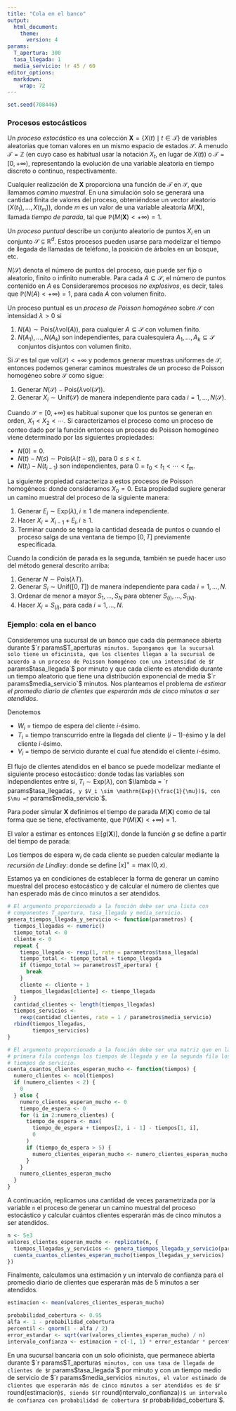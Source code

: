 ```yaml
---
title: "Cola en el banco"
output:
  html_document:
    theme:
      version: 4
params:
  T_apertura: 300
  tasa_llegada: 1
  media_servicio: !r 45 / 60
editor_options: 
  markdown: 
    wrap: 72
---
```


```r
set.seed(708446)
```

### Procesos estocásticos

Un *proceso estocástico* es una colección $\mathbf{X} = \{X(t) \mid t \in \mathcal{T}\}$ de variables aleatorias que toman valores en un mismo espacio de estados $\mathcal{S}$. A menudo $\mathcal{T} = \mathbb{Z}$ (en cuyo caso es habitual usar la notación $X_{t}$, en lugar de $X(t)$) o $\mathcal{T} = [0, +\infty)$, representando la evolución de una variable aleatoria en tiempo discreto o continuo, respectivamente.

Cualquier realización de $\mathbf{X}$ proporciona una función de $\mathcal{T}$ en $\mathcal{S}$, que llamamos *camino muestral*. En una simulación solo se generará una cantidad finita de valores del proceso, obteniéndose un vector aleatorio $\bigl(X(t_1), \dotsc, X(t_m) \bigr)$, donde $m$ es un valor de una variable aleatoria $M(\mathbf{X})$, llamada *tiempo de parada*, tal que $\mathbb{P}(M(\mathbf{X}) < +\infty) = 1$.

Un *proceso puntual* describe un conjunto aleatorio de puntos $X_{i}$ en un conjunto $\mathcal{S} \subseteq \mathbb{R}^{d}$. Estos procesos pueden usarse para modelizar el tiempo de llegada de llamadas de teléfono, la posición de árboles en un bosque, etc.

$N(\mathcal{S})$ denota el número de puntos del proceso, que puede ser fijo o aleatorio, finito o infinito numerable. Para cada $A \subseteq \mathcal{S}$, el número de puntos contenido en $A$ es \begin{equation*}
  N(A) = \sum_{i = 1}^{N(\mathcal{S})} 𝟙_{A}(X_{i})
\end{equation*} Consideraremos procesos *no explosivos*, es decir, tales que $\mathbb{P}\bigl(N(A) < +\infty\bigr) = 1$, para cada $A$ con volumen finito.

Un proceso puntual es un *proceso de Poisson homogéneo* sobre $\mathcal{S}$ con intensidad $\lambda > 0$ si

1.  $N(A) \sim \mathrm{Pois}\bigl(\lambda \mathrm{vol}(A)\bigr)$, para cualquier $A \subseteq \mathcal{S}$ con volumen finito.
2.  $N(A_{1}), \dotsc, N(A_{k})$ son independientes, para cualesquiera $A_{1}, \dotsc, A_{k} \subseteq \mathcal{S}$ conjuntos disjuntos con volumen finito.

Si $\mathcal{S}$ es tal que $\mathrm{vol}(\mathcal{S}) < +\infty$ y podemos generar muestras uniformes de $\mathcal{S}$, entonces podemos generar caminos muestrales de un proceso de Poisson homogéneo sobre $\mathcal{S}$ como sigue:

1.  Generar $N(\mathcal{S}) \sim \mathrm{Pois}\bigl(\lambda \mathrm{vol}(\mathcal{S})\bigr)$.
2.  Generar $X_{i} \sim \mathrm{Unif}(\mathcal{S})$ de manera independiente para cada $i = 1, \dotsc, N(\mathcal{S})$.

Cuando $\mathcal{S} = [0, +\infty)$ es habitual suponer que los puntos se generan en orden, $X_{1} < X_{2} < \dotsb$. Si caracterizamos el proceso como un proceso de conteo dado por la función \begin{equation*}
  N(t) = N([0, t]) = \sum_{i = 1}^{+\infty} 𝟙_{[0, t]}(X_{i})
\end{equation*} entonces un proceso de Poisson homogéneo viene determinado por las siguientes propiedades:

-   $N(0) = 0$.
-   $N(t) - N(s) \sim \mathrm{Pois}\bigl(\lambda (t - s)\bigr)$, para $0 \leq s < t$.
-   $N(t_{i}) - N(t_{i - 1})$ son independientes, para $0 = t_{0} < t_{1} < \dotsb < t_{m}$.

La siguiente propiedad caracteriza a estos procesos de Poisson homogéneos: \begin{equation*}
  X_{i} - X_{i - 1} \sim \mathrm{Exp}(\lambda), i \geq 1
  \quad
  \text{de manera independiente}
\end{equation*} donde consideramos $X_{0} = 0$. Esta propiedad sugiere generar un camino muestral del proceso de la siguiente manera:

1.  Generar $E_{i} \sim \mathrm{Exp}(\lambda), i \geq 1$ de manera independiente.
2.  Hacer $X_{i} = X_{i - 1} + E_{i}, i \geq 1$.
3.  Terminar cuando se tenga la cantidad deseada de puntos o cuando el proceso salga de una ventana de tiempo $[0, T]$ previamente especificada.

Cuando la condición de parada es la segunda, también se puede hacer uso del método general descrito arriba:

1.  Generar $N \sim \mathrm{Pois}(\lambda T)$.
2.  Generar $S_{i} \sim \mathrm{Unif}([0, T])$ de manera independiente para cada $i = 1, \dotsc, N$.
3.  Ordenar de menor a mayor $S_{1}, \dotsc, S_{N}$ para obtener $S_{(i)}, \dotsc, S_{(N)}$.
4.  Hacer $X_{i} = S_{(i)}$, para cada $i = 1, \dotsc, N$.

### Ejemplo: cola en el banco

Consideremos una sucursal de un banco que cada día permanece abierta durante $`r params$T_apertura`$ minutos. Supongamos que la sucursal solo tiene un oficinista, que los clientes llegan a la sucursal de acuerdo a un proceso de Poisson homogéneo con una intensidad de $`r params$tasa_llegada`$ por minuto y que cada cliente es atendido durante un tiempo aleatorio que tiene una distribución exponencial de media $`r params$media_servicio`$ minutos. Nos planteamos el problema de *estimar el promedio diario de clientes que esperarán más de cinco minutos a ser atendidos*.

Denotemos

-   $W_{i}$ = tiempo de espera del cliente $i$-ésimo.
-   $T_{i}$ = tiempo transcurrido entre la llegada del cliente $(i - 1)$-ésimo y la del cliente $i$-ésimo.
-   $V_{i}$ = tiempo de servicio durante el cual fue atendido el cliente $i$-ésimo.

El flujo de clientes atendidos en el banco se puede modelizar mediante el siguiente proceso estocástico: \begin{equation*}
  \mathbf{X} = \bigl((T_{1}, V_{1}), (T_{2}, V_{2}), \dotsc\bigr)
\end{equation*} donde todas las variables son independientes entre sí, $T_{i} \sim \mathrm{Exp}(\lambda)$, con $\lambda = `r params$tasa_llegada`$, y $V_i \sim \mathrm{Exp}(\frac{1}{\mu})$, con $\mu = `r params$media_servicio`$.

Para poder simular $\mathbf{X}$ definimos el tiempo de parada $M(\textbf{X})$ como \begin{equation*}
  M\bigl((t_1, v_1), (t_2, v_2), \dotsc\bigr) =
  \min(m \geq 1 \mid \sum_{i = 1}^{m} t_i >= `r params$T_apertura`)
\end{equation*} de tal forma que se tiene, efectivamente, que $\mathbb{P}(M(\mathbf{X}) < +\infty) = 1$.

El valor a estimar es entonces $\mathbb{E}[g(\mathbf{X})]$, donde la función $g$ se define a partir del tiempo de parada: \begin{equation*}
  g\bigl((t_1, v_1), (t_2, v_2), \dotsc\bigr) = \sum_{i = 1}^{M\bigl((t_1, v_1), (t_2, v_2), \dotsc\bigr) - 1} 𝟙(w_i > 5)
\end{equation*}

Los tiempos de espera $w_i$ de cada cliente se pueden calcular mediante la *recursión de Lindley*: \begin{align*}
  w_{1} &= 0 \\
  w_{i} &= [w_{i - 1} + v_{i - 1} - t_{i}]^{+}, \quad \text{para \( i > 1 \)}
\end{align*} donde se define $[x]^{+} = \max(0, x)$.

Estamos ya en condiciones de establecer la forma de generar un camino muestral del proceso estocástico y de calcular el número de clientes que han esperado más de cinco minutos a ser atendidos.

```r
# El argumento proporcionado a la función debe ser una lista con
# componentes T_apertura, tasa_llegada y media_servicio.
genera_tiempos_llegada_y_servicio <- function(parametros) {
  tiempos_llegadas <- numeric()
  tiempo_total <- 0
  cliente <- 0
  repeat {
    tiempo_llegada <- rexp(1, rate = parametros$tasa_llegada)
    tiempo_total <- tiempo_total + tiempo_llegada
    if (tiempo_total >= parametros$T_apertura) {
      break
    }
    cliente <- cliente + 1
    tiempos_llegadas[cliente] <- tiempo_llegada
  }
  cantidad_clientes <- length(tiempos_llegadas)
  tiempos_servicios <-
    rexp(cantidad_clientes, rate = 1 / parametros$media_servicio)
  rbind(tiempos_llegadas,
        tiempos_servicios)
}

# El argumento proporcionado a la función debe ser una matriz que en la
# primera fila contenga los tiempos de llegada y en la segunda fila los
# tiempos de servicio.
cuenta_cuantos_clientes_esperan_mucho <- function(tiempos) {
  numero_clientes <- ncol(tiempos)
  if (numero_clientes < 2) {
    0
  } else {
    numero_clientes_esperan_mucho <- 0
    tiempo_de_espera <- 0
    for (i in 2:numero_clientes) {
      tiempo_de_espera <- max(
        tiempo_de_espera + tiempos[2, i - 1] - tiempos[1, i],
        0
      )
      if (tiempo_de_espera > 5) {
        numero_clientes_esperan_mucho <- numero_clientes_esperan_mucho + 1
      }
    }
    numero_clientes_esperan_mucho
  }
}
```

A continuación, replicamos una cantidad de veces parametrizada por la variable `n` el proceso de generar un camino muestral del proceso estocástico y calcular cuántos clientes esperarán más de cinco minutos a ser atendidos.

```r
n <- 5e3
valores_clientes_esperan_mucho <- replicate(n, {
  tiempos_llegadas_y_servicios <- genera_tiempos_llegada_y_servicio(params)
  cuenta_cuantos_clientes_esperan_mucho(tiempos_llegadas_y_servicios)
})
```

Finalmente, calculamos una estimación y un intervalo de confianza para el promedio diario de clientes que esperarán más de 5 minutos a ser atendidos.

```r
estimacion <- mean(valores_clientes_esperan_mucho)

probabilidad_cobertura <- 0.95
alfa <- 1 - probabilidad_cobertura
percentil <- qnorm(1 - alfa / 2)
error_estandar <- sqrt(var(valores_clientes_esperan_mucho) / n)
intervalo_confianza <- estimacion + c(-1, 1) * error_estandar * percentil
```

En una sucursal bancaria con un solo oficinista, que permanece abierta durante $`r params$T_apertura`$ minutos, con una tasa de llegada de clientes de $`r params$tasa_llegada`$ por minuto y con un tiempo medio de servicio de $`r params$media_servicio`$ minutos, el valor estimado de clientes que esperarán más de cinco minutos a ser atendidos es de $`r round(estimacion)`$, siendo $(`r round(intervalo_confianza)`)$ un intervalo de confianza con probabilidad de cobertura $`r probabilidad_cobertura`$.
